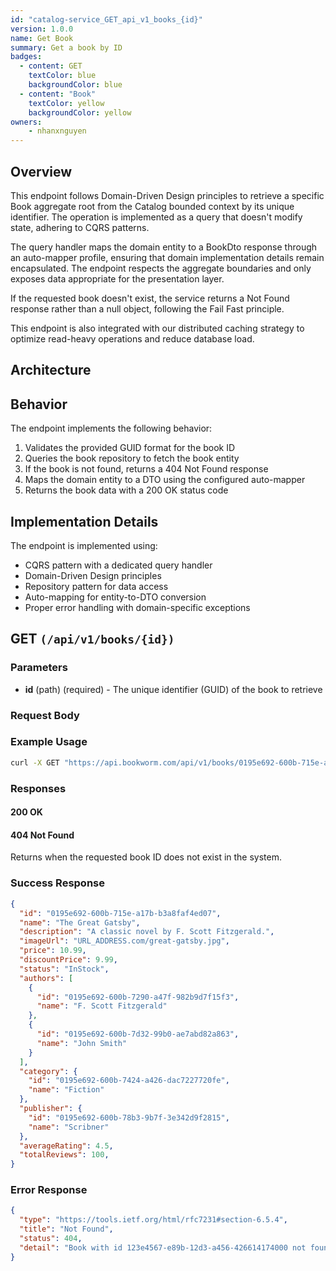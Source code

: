 ```yaml
---
id: "catalog-service_GET_api_v1_books_{id}"
version: 1.0.0
name: Get Book
summary: Get a book by ID
badges:
  - content: GET
    textColor: blue
    backgroundColor: blue
  - content: "Book"
    textColor: yellow
    backgroundColor: yellow
owners:
    - nhanxnguyen
---
```


## Overview

This endpoint follows Domain-Driven Design principles to retrieve a specific Book aggregate root from the Catalog bounded context by its unique identifier. The operation is implemented as a query that doesn't modify state, adhering to CQRS patterns.

The query handler maps the domain entity to a BookDto response through an auto-mapper profile, ensuring that domain implementation details remain encapsulated. The endpoint respects the aggregate boundaries and only exposes data appropriate for the presentation layer.

If the requested book doesn't exist, the service returns a Not Found response rather than a null object, following the Fail Fast principle.

This endpoint is also integrated with our distributed caching strategy to optimize read-heavy operations and reduce database load.

## Architecture

<NodeGraph />

## Behavior

The endpoint implements the following behavior:

1. Validates the provided GUID format for the book ID
2. Queries the book repository to fetch the book entity
3. If the book is not found, returns a 404 Not Found response
4. Maps the domain entity to a DTO using the configured auto-mapper
5. Returns the book data with a 200 OK status code

## Implementation Details

The endpoint is implemented using:

- CQRS pattern with a dedicated query handler
- Domain-Driven Design principles
- Repository pattern for data access
- Auto-mapping for entity-to-DTO conversion
- Proper error handling with domain-specific exceptions

## GET `(/api/v1/books/{id})`

### Parameters

- **id** (path) (required) - The unique identifier (GUID) of the book to retrieve

### Request Body

<SchemaViewer file="request-body.json" maxHeight="500" id="request-body" />

### Example Usage

```bash
curl -X GET "https://api.bookworm.com/api/v1/books/0195e692-600b-715e-a17b-b3a8faf4ed07"
```

### Responses

#### <span className="text-green-500">200 OK</span>

<SchemaViewer file="response-200.json" maxHeight="500" id="response-200" />

#### <span className="text-red-500">404 Not Found</span>

Returns when the requested book ID does not exist in the system.

<SchemaViewer file="response-404.json" maxHeight="500" id="response-404" />

### Success Response

```json title="200 OK"
{
  "id": "0195e692-600b-715e-a17b-b3a8faf4ed07",
  "name": "The Great Gatsby",
  "description": "A classic novel by F. Scott Fitzgerald.",
  "imageUrl": "URL_ADDRESS.com/great-gatsby.jpg",
  "price": 10.99,
  "discountPrice": 9.99,
  "status": "InStock",
  "authors": [
    {
      "id": "0195e692-600b-7290-a47f-982b9d7f15f3",
      "name": "F. Scott Fitzgerald"
    },
    {
      "id": "0195e692-600b-7d32-99b0-ae7abd82a863",
      "name": "John Smith"
    }
  ],
  "category": {
    "id": "0195e692-600b-7424-a426-dac7227720fe",
    "name": "Fiction"
  },
  "publisher": {
    "id": "0195e692-600b-78b3-9b7f-3e342d9f2815",
    "name": "Scribner"
  },
  "averageRating": 4.5,
  "totalReviews": 100,
}
```

### Error Response

```json title="404 Not Found"
{
  "type": "https://tools.ietf.org/html/rfc7231#section-6.5.4",
  "title": "Not Found",
  "status": 404,
  "detail": "Book with id 123e4567-e89b-12d3-a456-426614174000 not found."
}
```
